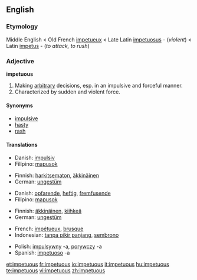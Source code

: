 ==English==

===Etymology===
Middle English < Old French [[impetueux]] < Late Latin [[impetuosus]] - (''violent'') < Latin [[impetus]] - (''to attack, to rush'')

===Adjective===
'''impetuous'''

# Making [[arbitrary]] decisions, esp. in an impulsive and forceful manner.
# Characterized by sudden and violent force.

====Synonyms====
* [[impulsive]]
* [[hasty]]
* [[rash]]

====Translations====
{{trans-top|describing one who makes arbitrary decisions}}
* Danish: [[impulsiv]]
* Filipino: [[mapusok]]
{{trans-mid}}
* Finnish: [[harkitsematon]], [[äkkinäinen]]
* German: [[ungestüm]]
{{trans-bottom}}

{{trans-top|characterized by sudden and violent force}}
* Danish: [[opfarende]], [[heftig]], [[fremfusende]]
* Filipino: [[mapusok]]
{{trans-mid}}
* Finnish: [[äkkinäinen]], [[kiihkeä]]
* German: [[ungestüm]]
{{trans-bottom}}

{{checktrans-top}}
* French: [[impétueux]], [[brusque]]
* Indonesian: [[tanpa pikir panjang]], [[sembrono]]
{{checktrans-mid}}
* Polish: [[impulsywny]] -a, [[porywczy]] -a
* Spanish: [[impetuoso]] -a
{{checktrans-bottom}}

[[et:impetuous]]
[[fr:impetuous]]
[[io:impetuous]]
[[it:impetuous]]
[[hu:impetuous]]
[[te:impetuous]]
[[vi:impetuous]]
[[zh:impetuous]]
